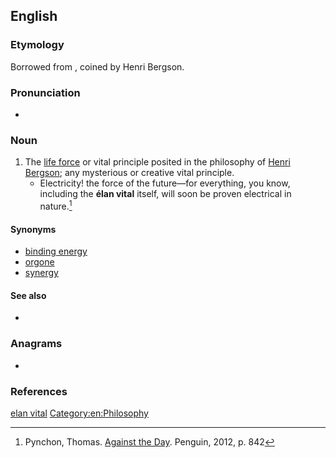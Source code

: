 ==English==

===Etymology===
Borrowed from {{bor|en|fr|élan vital|notext=1}}, coined by Henri Bergson.

===Pronunciation===
* {{a|French}} {{IPA|/elɑ̃ vital/|lang=en}}

===Noun===
{{en-noun|-}}

# The [[life force]] or vital principle posited in the philosophy of [[w:Henri Bergson|Henri Bergson]]; any mysterious or creative vital principle.
#* Electricity! the force of the future—for everything, you know, including the '''élan vital''' itself, will soon be proven electrical in nature.<ref>Pynchon, Thomas. [https://books.google.co.uk/books?id=iBA0e-8kZ4cC&pg=PT842&dq=%22everything,+you+know,+including+the+%C3%A9lan+vital+itself,+will+soon+be+proven+electrical+in+nature%22 Against the Day]. Penguin, 2012, p. 842</ref>

====Synonyms====
* [[binding energy]]
* [[orgone]]
* [[synergy]]

====See also====
* {{l|en|vitalism}}

===Anagrams===
* {{anagrams|en|alleviant|vanillate}}

===References===
<references/>

[[Category:English terms spelled with É|elan vital]]
[[Category:en:Philosophy]]